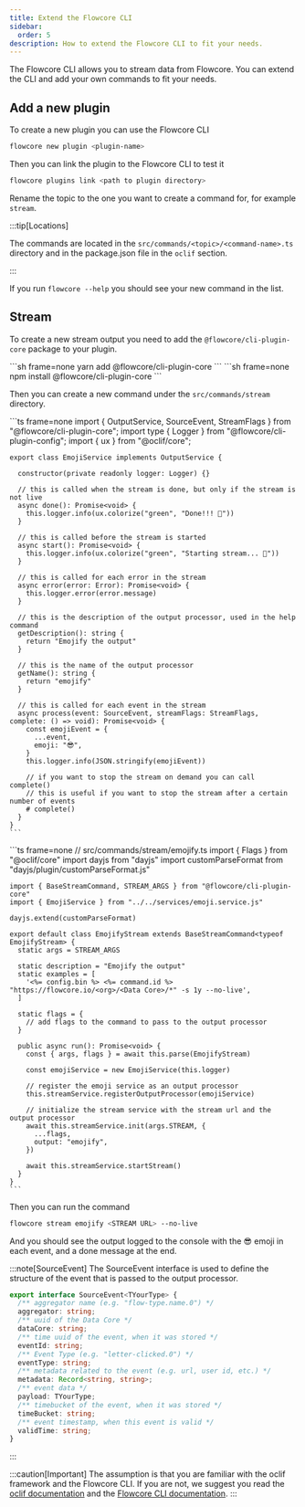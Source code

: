 ```yaml
---
title: Extend the Flowcore CLI
sidebar:
  order: 5
description: How to extend the Flowcore CLI to fit your needs.
---
```



The Flowcore CLI allows you to stream data from Flowcore. You can extend the CLI and add your own commands to fit your needs.

## Add a new plugin

To create a new plugin you can use the Flowcore CLI

```sh
flowcore new plugin <plugin-name>
```

Then you can link the plugin to the Flowcore CLI to test it

```sh
flowcore plugins link <path to plugin directory>
```

Rename the topic to the one you want to create a command for, for example `stream`.

:::tip[Locations]

The commands are located in the `src/commands/<topic>/<command-name>.ts` directory and in the package.json file in the `oclif` section.

:::

If you run `flowcore --help` you should see your new command in the list.

## Stream

To create a new stream output you need to add the `@flowcore/cli-plugin-core` package to your plugin.

<Tabs>
  <TabItem label="yarn">
    ```sh frame=none
    yarn add @flowcore/cli-plugin-core
    ```
  </TabItem>
  <TabItem label="npm">
    ```sh frame=none
    npm install @flowcore/cli-plugin-core
    ```
  </TabItem>
</Tabs>

Then you can create a new command under the `src/commands/stream` directory.

<Tabs>
  <TabItem label="src/services/emoji.service.ts">
    ```ts frame=none
    import { OutputService, SourceEvent, StreamFlags } from "@flowcore/cli-plugin-core";
    import type { Logger } from "@flowcore/cli-plugin-config";
    import { ux } from "@oclif/core";

    export class EmojiService implements OutputService {

      constructor(private readonly logger: Logger) {}

      // this is called when the stream is done, but only if the stream is not live
      async done(): Promise<void> {
        this.logger.info(ux.colorize("green", "Done!!! 🥳"))
      }

      // this is called before the stream is started
      async start(): Promise<void> {
        this.logger.info(ux.colorize("green", "Starting stream... 🚀"))
      }

      // this is called for each error in the stream
      async error(error: Error): Promise<void> {
        this.logger.error(error.message)
      }

      // this is the description of the output processor, used in the help command
      getDescription(): string {
        return "Emojify the output"
      }

      // this is the name of the output processor
      getName(): string {
        return "emojify"
      }

      // this is called for each event in the stream 
      async process(event: SourceEvent, streamFlags: StreamFlags, complete: () => void): Promise<void> {
        const emojiEvent = {
          ...event,
          emoji: "😎",
        }
        this.logger.info(JSON.stringify(emojiEvent))

        // if you want to stop the stream on demand you can call complete()
        // this is useful if you want to stop the stream after a certain number of events
        # complete()
      }
    }
    ```
  </TabItem>
  <TabItem label="src/commands/stream/emojify.ts">
    ```ts frame=none
    // src/commands/stream/emojify.ts
    import { Flags } from "@oclif/core"
    import dayjs from "dayjs"
    import customParseFormat from "dayjs/plugin/customParseFormat.js"

    import { BaseStreamCommand, STREAM_ARGS } from "@flowcore/cli-plugin-core"
    import { EmojiService } from "../../services/emoji.service.js"

    dayjs.extend(customParseFormat)

    export default class EmojifyStream extends BaseStreamCommand<typeof EmojifyStream> {
      static args = STREAM_ARGS

      static description = "Emojify the output"
      static examples = [
        '<%= config.bin %> <%= command.id %> "https://flowcore.io/<org>/<Data Core>/*" -s 1y --no-live',
      ]

      static flags = {
        // add flags to the command to pass to the output processor
      }

      public async run(): Promise<void> {
        const { args, flags } = await this.parse(EmojifyStream)

        const emojiService = new EmojiService(this.logger)

        // register the emoji service as an output processor
        this.streamService.registerOutputProcessor(emojiService)

        // initialize the stream service with the stream url and the output processor
        await this.streamService.init(args.STREAM, {
          ...flags,
          output: "emojify",
        })

        await this.streamService.startStream()
      }
    }
    ```
  </TabItem>
</Tabs>

Then you can run the command

```sh
flowcore stream emojify <STREAM URL> --no-live
```

And you should see the output logged to the console with the 😎 emoji in each event, and a done message at the end.

:::note[SourceEvent]
  The SourceEvent interface is used to define the structure of the event that is passed to the output processor.

```ts
export interface SourceEvent<TYourType> {
  /** aggregator name (e.g. "flow-type.name.0") */
  aggregator: string;
  /** uuid of the Data Core */
  dataCore: string;
  /** time uuid of the event, when it was stored */
  eventId: string;
  /** Event Type (e.g. "letter-clicked.0") */
  eventType: string;
  /** metadata related to the event (e.g. url, user id, etc.) */
  metadata: Record<string, string>;
  /** event data */
  payload: TYourType;
  /** timebucket of the event, when it was stored */
  timeBucket: string;
  /** event timestamp, when this event is valid */
  validTime: string;
}
```
:::

:::caution[Important]
  The assumption is that you are familiar with the oclif framework and the Flowcore CLI. If you are not, we suggest you read the [oclif documentation](https://oclif.io/docs/introduction.html) and the [Flowcore CLI documentation](/guides/flowcore-cli/4stream-cli/).
:::